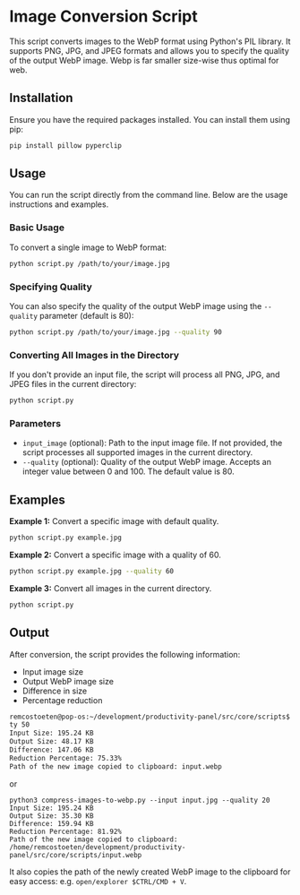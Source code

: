 # Image Conversion Script

This script converts images to the WebP format using Python's PIL library. It supports PNG, JPG, and JPEG formats and allows you to specify the quality of the output WebP image. Webp is far smaller size-wise thus optimal for web.

## Installation

Ensure you have the required packages installed. You can install them using pip:

```bash
pip install pillow pyperclip 
```

## Usage

You can run the script directly from the command line. Below are the usage instructions and examples.

### Basic Usage

To convert a single image to WebP format:

```bash
python script.py /path/to/your/image.jpg
```

### Specifying Quality

You can also specify the quality of the output WebP image using the `--quality` parameter (default is 80):

```bash
python script.py /path/to/your/image.jpg --quality 90
```

### Converting All Images in the Directory

If you don't provide an input file, the script will process all PNG, JPG, and JPEG files in the current directory:

```bash
python script.py
```

### Parameters

- `input_image` (optional): Path to the input image file. If not provided, the script processes all supported images in the current directory.
- `--quality` (optional): Quality of the output WebP image. Accepts an integer value between 0 and 100. The default value is 80.

## Examples

**Example 1:** Convert a specific image with default quality.

```bash
python script.py example.jpg
```

**Example 2:** Convert a specific image with a quality of 60.

```bash
python script.py example.jpg --quality 60
```

**Example 3:** Convert all images in the current directory.

```bash
python script.py
```

## Output

After conversion, the script provides the following information:
- Input image size
- Output WebP image size
- Difference in size
- Percentage reduction

```bash
remcostoeten@pop-os:~/development/productivity-panel/src/core/scripts$ python3 compress-images-to-webp.py --quali
ty 50
Input Size: 195.24 KB
Output Size: 48.17 KB
Difference: 147.06 KB
Reduction Percentage: 75.33%
Path of the new image copied to clipboard: input.webp
````
or
```shell
python3 compress-images-to-webp.py --input input.jpg --quality 20
Input Size: 195.24 KB
Output Size: 35.30 KB
Difference: 159.94 KB
Reduction Percentage: 81.92%
Path of the new image copied to clipboard: /home/remcostoeten/development/productivity-panel/src/core/scripts/input.webp
```


It also copies the path of the newly created WebP image to the clipboard for easy access: e.g. `open/explorer $CTRL/CMD + V`.

